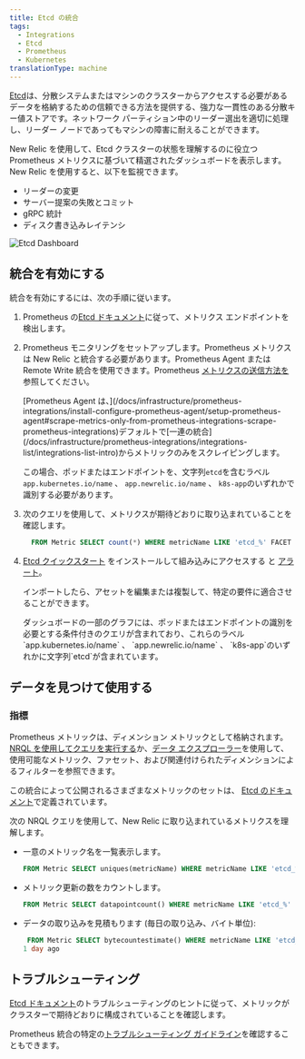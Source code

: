 ```yaml
---
title: Etcd の統合
tags:
  - Integrations
  - Etcd
  - Prometheus
  - Kubernetes
translationType: machine
---
```



[Etcd](https://etcd.io/)は、分散システムまたはマシンのクラスターからアクセスする必要があるデータを格納するための信頼できる方法を提供する、強力な一貫性のある分散キー値ストアです。ネットワーク パーティション中のリーダー選出を適切に処理し、リーダー ノードであってもマシンの障害に耐えることができます。

New Relic を使用して、Etcd クラスターの状態を理解するのに役立つ Prometheus メトリクスに基づいて精選されたダッシュボードを表示します。New Relic を使用すると、以下を監視できます。

* リーダーの変更
* サーバー提案の失敗とコミット
* gRPC 統計
* ディスク書き込みレイテンシ

<img
  title="Etcd Dashboard"
  alt="Etcd Dashboard"
  src={kubernetesEtcdDashboard}
/>

## 統合を有効にする

統合を有効にするには、次の手順に従います。

1. Prometheus の[Etcd ドキュメント](https://etcd.io/docs/v3.5/op-guide/monitoring/)に従って、メトリクス エンドポイントを検出します。

2. Prometheus モニタリングをセットアップします。Prometheus メトリクスは New Relic と統合する必要があります。Prometheus Agent または Remote Write 統合を使用できます。Prometheus [メトリクスの送信方法を](/docs/infrastructure/prometheus-integrations/get-started/send-prometheus-metric-data-new-relic/)参照してください。

   <Callout variant="important">
     [Prometheus Agent は、](/docs/infrastructure/prometheus-integrations/install-configure-prometheus-agent/setup-prometheus-agent#scrape-metrics-only-from-prometheus-integrations-scrape-prometheus-integrations)デフォルトで[一連の統合](/docs/infrastructure/prometheus-integrations/integrations-list/integrations-list-intro)からメトリックのみをスクレイピングします。

     この場合、ポッドまたはエンドポイントを、文字列`etcd`を含むラベル`app.kubernetes.io/name` 、 `app.newrelic.io/name` 、 `k8s-app`のいずれかで識別する必要があります。
   </Callout>

3. 次のクエリを使用して、メトリクスが期待どおりに取り込まれていることを確認します。

   ```sql
     FROM Metric SELECT count(*) WHERE metricName LIKE 'etcd_%' FACET metricName LIMIT MAX
   ```

4. [Etcd クイックスタート](https://newrelic.com/instant-observability/etcd) をインストールして組み込みにアクセスする <InlinePopover type="dashboards"/>と [アラート](/docs/alerts-applied-intelligence/new-relic-alerts/learn-alerts/introduction-alerts/)。

   インポートしたら、アセットを編集または複製して、特定の要件に適合させることができます。

   <Callout variant="important">
     ダッシュボードの一部のグラフには、ポッドまたはエンドポイントの識別を必要とする条件付きのクエリが含まれており、これらのラベル`app.kubernetes.io/name` 、 `app.newrelic.io/name` 、 `k8s-app`のいずれかに文字列`etcd`が含まれています。
   </Callout>

## データを見つけて使用する

### 指標

Prometheus メトリックは、ディメンション メトリックとして格納されます。[NRQL を使用してクエリを実行する](/docs/telemetry-data-platform/get-data/apis/query-metric-data-type/)か、[データ エクスプローラー](/docs/query-your-data/explore-query-data/browse-data/introduction-data-explorer/)を使用して、使用可能なメトリック、ファセット、および関連付けられたディメンションによるフィルターを参照できます。

この統合によって公開されるさまざまなメトリックのセットは、 [Etcd のドキュメント](https://etcd.io/docs/v3.5/metrics/)で定義されています。

次の NRQL クエリを使用して、New Relic に取り込まれているメトリクスを理解します。

* 一意のメトリック名を一覧表示します。

  ```sql
  FROM Metric SELECT uniques(metricName) WHERE metricName LIKE 'etcd_%' LIMIT MAX
  ```

* メトリック更新の数をカウントします。

  ```sql
  FROM Metric SELECT datapointcount() WHERE metricName LIKE 'etcd_%' LIMIT MAX
  ```

* データの取り込みを見積もります (毎日の取り込み、バイト単位):

  ```sql
   FROM Metric SELECT bytecountestimate() WHERE metricName LIKE 'etcd_%' SINCE
  1 day ago
  ```

## トラブルシューティング

[Etcd ドキュメント](https://etcd.io/docs/v3.5/op-guide/monitoring/)のトラブルシューティングのヒントに従って、メトリックがクラスターで期待どおりに構成されていることを確認します。

Prometheus 統合の特定の[トラブルシューティング ガイドライン](/docs/infrastructure/prometheus-integrations/troubleshooting/no-data-appears-prometheus-integration)を確認することもできます。